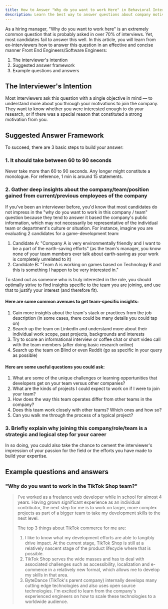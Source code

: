 ```yaml
---
title: How to Answer "Why do you want to work Here" in Behavioral Interviews
description: Learn the best way to answer questions about company motivation concisely and effectively, for front end / web developers / software engineers. Written by ex-interviewers at big tech.
---
```


As a hiring manager, "Why do you want to work here" is an extremely common question that is probably asked in over 70% of interviews. Yet, most candidates fail to answer this well. In this article, you will learn from ex-interviewers how to answer this question in an effective and concise manner Front End Engineers/Software Engineers:

1. The interviewer's intention
1. Suggested answer framework
1. Example questions and answers

## The Interviewer's Intention

Most interviewers ask this question with a single objective in mind — to understand more about you through your motivations to join the company. They want to know whether you were interested enough to do your research, or if there was a special reason that constituted a strong motivation from you.

## Suggested Answer Framework

To succeed, there are 3 basic steps to build your answer:

### 1. It should take between 60 to 90 seconds

Never take more than 60 to 90 seconds. Any longer might constitute a monologue. For reference, 1 min is around 15 statements.

### 2. Gather deep insights about the company/team/position gained from current/previous employees of the company

If you've been an interviewer before, you'd know that most candidates do not impress in the "why do you want to work in this company / team" question because they tend to answer it based the company's public information, which may not necessarily be representative of the individual team or department's culture or situation. For instance, imagine you are evaluating 2 candidates for a game-development team:

1. Candidate A: "Company A is very environmentally friendly and I want to be a part of the earth-saving efforts" (as the team's manager, you know none of your team members ever talk about earth-saving as your work is completely unrelated to it)
1. Candidate B: "Team A is working on games based on Technology B and this is something I happen to be very interested in."

To stand out as someone who is truly interested in the role, you should optimally strive to find insights specific to the team you are joining, and use that to justify your interest (and therefore fit).

#### Here are some common avenues to get team-specific insights:

1. Gain more insights about the team's stack or practices from the job description (in some cases, there could be many details you could tap on)
1. Search up the team on LinkedIn and understand more about their individual work scope, past projects, backgrounds and interests
1. Try to score an informational interview or coffee chat or short video call with the team members (after doing basic research online)
1. Search up the team on Blind or even Reddit (go as specific in your query as possible)

#### Here are some useful questions you could ask:

1. What are some of the unique challenges or learning opportunities that developers get on your team versus other companies?
1. What are the kinds of projects I could expect to work on if I were to join your team?
1. How does the way this team operates differ from other teams in the company?
1. Does this team work closely with other teams? Which ones and how so?
1. Can you walk me through the process of a typical project?

### 3. Briefly explain why joining this company/role/team is a strategic and logical step for your career

In so doing, you could also take the chance to cement the interviewer's impression of your passion for the field or the efforts you have made to build your expertise.

## Example questions and answers

### "Why do you want to work in the TikTok Shop team?"

> I've worked as a freelance web developer while in school for almost 4 years. Having grown significant experience as an individual contributor, the next step for me is to work on larger, more complex projects as part of a bigger team to take my development skills to the next level.
>
> The top 3 things about TikTok commerce for me are:
>
> 1. I like to know what my development efforts are able to tangibly drive impact. At the current stage, TikTok Shop is still at a relatively nascent stage of the product lifecycle where that is possible.
> 1. TikTok Shop serves the wide masses and has to deal with associated challenges such as accessibility, localization and e-commerce in a relatively new format, which allows me to develop my skills in that area.
> 1. ByteDance (TikTok's parent company) internally develops many cutting edge technologies and also uses open source technologies. I'm excited to learn from the company's experienced engineers on how to scale these technologies to a worldwide audience.
